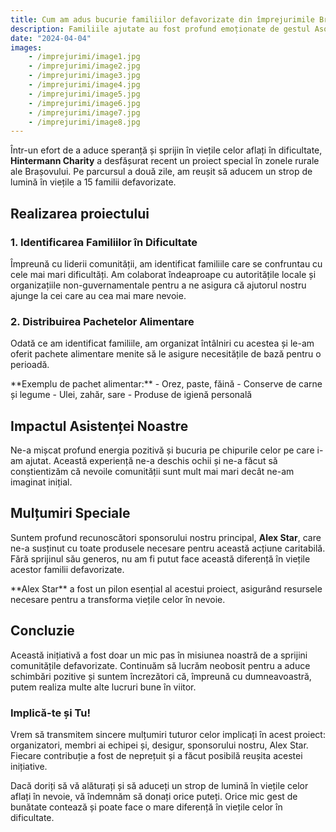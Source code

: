 ```yaml
---
title: Cum am adus bucurie familiilor defavorizate din împrejurimile Brașovului
description: Familiile ajutate au fost profund emoționate de gestul Asociației Hintermann, care le-a trimis pachete cu alimente. Acest sprijin le-a oferit speranța în mijlocul vremurilor dificile.
date: "2024-04-04"
images:
    - /imprejurimi/image1.jpg
    - /imprejurimi/image2.jpg
    - /imprejurimi/image3.jpg
    - /imprejurimi/image4.jpg
    - /imprejurimi/image5.jpg
    - /imprejurimi/image6.jpg
    - /imprejurimi/image7.jpg
    - /imprejurimi/image8.jpg
---
```


Într-un efort de a aduce speranță și sprijin în viețile celor aflați în dificultate, **Hintermann Charity** a desfășurat recent un proiect special în zonele rurale ale Brașovului. Pe parcursul a două zile, am reușit să aducem un strop de lumină în viețile a 15 familii defavorizate.

## Realizarea proiectului

### 1. Identificarea Familiilor în Dificultate

Împreună cu liderii comunității, am identificat familiile care se confruntau cu cele mai mari dificultăți. Am colaborat îndeaproape cu autoritățile locale și organizațiile non-guvernamentale pentru a ne asigura că ajutorul nostru ajunge la cei care au cea mai mare nevoie.

### 2. Distribuirea Pachetelor Alimentare

Odată ce am identificat familiile, am organizat întâlniri cu acestea și le-am oferit pachete alimentare menite să le asigure necesitățile de bază pentru o perioadă.

<Card>
**Exemplu de pachet alimentar:**
- Orez, paste, făină
- Conserve de carne și legume
- Ulei, zahăr, sare
- Produse de igienă personală
</Card>

## Impactul Asistenței Noastre

Ne-a mișcat profund energia pozitivă și bucuria pe chipurile celor pe care i-am ajutat. Această experiență ne-a deschis ochii și ne-a făcut să conștientizăm că nevoile comunității sunt mult mai mari decât ne-am imaginat inițial.

## Mulțumiri Speciale

Suntem profund recunoscători sponsorului nostru principal, **Alex Star**, care ne-a susținut cu toate produsele necesare pentru această acțiune caritabilă. Fără sprijinul său generos, nu am fi putut face această diferență în viețile acestor familii defavorizate.

<Callout>
    **Alex Star** a fost un pilon esențial al acestui proiect, asigurând
    resursele necesare pentru a transforma viețile celor în nevoie.
</Callout>

## Concluzie

Această inițiativă a fost doar un mic pas în misiunea noastră de a sprijini comunitățile defavorizate. Continuăm să lucrăm neobosit pentru a aduce schimbări pozitive și suntem încrezători că, împreună cu dumneavoastră, putem realiza multe alte lucruri bune în viitor.

### Implică-te și Tu!

Vrem să transmitem sincere mulțumiri tuturor celor implicați în acest proiect: organizatori, membri ai echipei și, desigur, sponsorului nostru, Alex Star. Fiecare contribuție a fost de neprețuit și a făcut posibilă reușita acestei inițiative.

Dacă doriți să vă alăturați și să aduceți un strop de lumină în viețile celor aflați în nevoie, vă îndemnăm să donați orice puteți. Orice mic gest de bunătate contează și poate face o mare diferență în viețile celor în dificultate.
